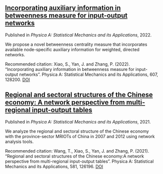 ## [Incorporating auxiliary information in betweenness measure for input-output networks](xiao2022incorporating.qmd)

Published in *Physica A: Statistical Mechanics and its Applications*, 2022.

We propose a novel betweenness centrality measure that incorporates available
node-specific auxiliary information for weighted, directed networks.

Recommended citation:
Xiao, S., Yan, J. and Zhang, P. (2022).
"Incorporating auxiliary information in betweenness measure for input-output networks".
Physica A: Statistical Mechanics and its Applications, 607, 128200.
[DOI](https://doi.org/10.1016/j.physa.2022.128200)


## [Regional and sectoral structures of the Chinese economy: A network perspective from multi-regional input-output tables](wang2021regional.qmd)

Published in *Physica A: Statistical Mechanics and its Applications*, 2021.

We analyze the regional and sectoral structure of the Chinese economy with the province-sector
MRIOTs of China in 2007 and 2012 using network analysis tools.

Recommended citation:
Wang, T., Xiao, S., Yan, J. and Zhang, P. (2021).
"Regional and sectoral structures of the Chinese economy:A network perspective from multi-regional input-output tables".
Physica A: Statistical Mechanics and its Applications, 581, 126196.
[DOI](https://doi.org/10.1016/j.physa.2021.126196)


